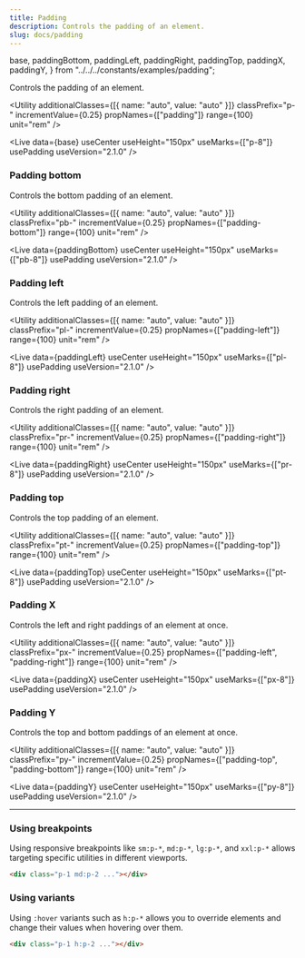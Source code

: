 ```yaml
---
title: Padding
description: Controls the padding of an element.
slug: docs/padding
---
```


  base,
  paddingBottom,
  paddingLeft,
  paddingRight,
  paddingTop,
  paddingX,
  paddingY,
} from "../../../constants/examples/padding";

Controls the padding of an element.

<Utility
  additionalClasses={[{ name: "auto", value: "auto" }]}
  classPrefix="p-"
  incrementValue={0.25}
  propNames={["padding"]}
  range={100}
  unit="rem"
/>

<Live
  data={base}
  useCenter
  useHeight="150px"
  useMarks={["p-8"]}
  usePadding
  useVersion="2.1.0"
/>

### Padding bottom

Controls the bottom padding of an element.

<Utility
  additionalClasses={[{ name: "auto", value: "auto" }]}
  classPrefix="pb-"
  incrementValue={0.25}
  propNames={["padding-bottom"]}
  range={100}
  unit="rem"
/>

<Live
  data={paddingBottom}
  useCenter
  useHeight="150px"
  useMarks={["pb-8"]}
  usePadding
  useVersion="2.1.0"
/>

### Padding left

Controls the left padding of an element.

<Utility
  additionalClasses={[{ name: "auto", value: "auto" }]}
  classPrefix="pl-"
  incrementValue={0.25}
  propNames={["padding-left"]}
  range={100}
  unit="rem"
/>

<Live
  data={paddingLeft}
  useCenter
  useHeight="150px"
  useMarks={["pl-8"]}
  usePadding
  useVersion="2.1.0"
/>

### Padding right

Controls the right padding of an element.

<Utility
  additionalClasses={[{ name: "auto", value: "auto" }]}
  classPrefix="pr-"
  incrementValue={0.25}
  propNames={["padding-right"]}
  range={100}
  unit="rem"
/>

<Live
  data={paddingRight}
  useCenter
  useHeight="150px"
  useMarks={["pr-8"]}
  usePadding
  useVersion="2.1.0"
/>

### Padding top

Controls the top padding of an element.

<Utility
  additionalClasses={[{ name: "auto", value: "auto" }]}
  classPrefix="pt-"
  incrementValue={0.25}
  propNames={["padding-top"]}
  range={100}
  unit="rem"
/>

<Live
  data={paddingTop}
  useCenter
  useHeight="150px"
  useMarks={["pt-8"]}
  usePadding
  useVersion="2.1.0"
/>

### Padding X

Controls the left and right paddings of an element at once.

<Utility
  additionalClasses={[{ name: "auto", value: "auto" }]}
  classPrefix="px-"
  incrementValue={0.25}
  propNames={["padding-left", "padding-right"]}
  range={100}
  unit="rem"
/>

<Live
  data={paddingX}
  useCenter
  useHeight="150px"
  useMarks={["px-8"]}
  usePadding
  useVersion="2.1.0"
/>

### Padding Y

Controls the top and bottom paddings of an element at once.

<Utility
  additionalClasses={[{ name: "auto", value: "auto" }]}
  classPrefix="py-"
  incrementValue={0.25}
  propNames={["padding-top", "padding-bottom"]}
  range={100}
  unit="rem"
/>

<Live
  data={paddingY}
  useCenter
  useHeight="150px"
  useMarks={["py-8"]}
  usePadding
  useVersion="2.1.0"
/>

---

### Using breakpoints

Using responsive breakpoints like `sm:p-*`, `md:p-*`, `lg:p-*`, and `xxl:p-*` allows targeting specific utilities in different viewports.

```html "md:p-2"
<div class="p-1 md:p-2 ..."></div>
```

### Using variants

Using `:hover` variants such as `h:p-*` allows you to override elements and change their values when hovering over them.

```html "h:p-2"
<div class="p-1 h:p-2 ..."></div>
```
